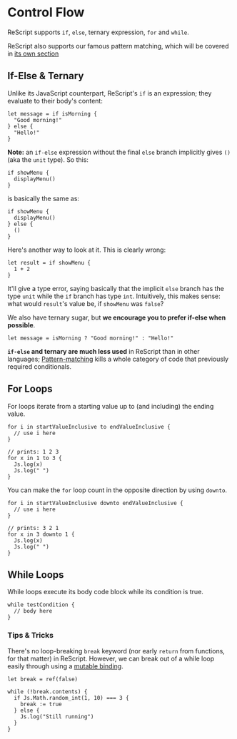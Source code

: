 # Control Flow

ReScript supports `if`, `else`, ternary expression, `for` and `while`.

ReScript also supports our famous pattern matching, which will be covered in [its own section](/pattern-matching-destructuring.md)

## If-Else & Ternary

Unlike its JavaScript counterpart, ReScript's `if` is an expression; they evaluate to their body's content:

```res
let message = if isMorning {
  "Good morning!"
} else {
  "Hello!"
}
```

**Note:** an `if-else` expression without the final `else` branch implicitly gives `()` (aka the `unit` type). So this:

```res
if showMenu {
  displayMenu()
}
```

is basically the same as:

```res
if showMenu {
  displayMenu()
} else {
  ()
}
```

Here's another way to look at it. This is clearly wrong:

```res
let result = if showMenu {
  1 + 2
}
```

It'll give a type error, saying basically that the implicit `else` branch has the type `unit` while the `if` branch has type `int`. Intuitively, this makes sense: what would `result`'s value be, if `showMenu` was `false`?

We also have ternary sugar, but **we encourage you to prefer if-else when possible**.

```res
let message = isMorning ? "Good morning!" : "Hello!"
```

**`if-else` and ternary are much less used** in ReScript than in other languages; [Pattern-matching](pattern-matching) kills a whole category of code that previously required conditionals.

## For Loops

For loops iterate from a starting value up to (and including) the ending value.

```res
for i in startValueInclusive to endValueInclusive {
  // use i here
}
```

```res
// prints: 1 2 3
for x in 1 to 3 {
  Js.log(x)
  Js.log(" ")
}
```

You can make the `for` loop count in the opposite direction by using `downto`.

```res
for i in startValueInclusive downto endValueInclusive {
  // use i here
}
```

```res
// prints: 3 2 1
for x in 3 downto 1 {
  Js.log(x)
  Js.log(" ")
}
```

## While Loops

While loops execute its body code block while its condition is true.

```res
while testCondition {
  // body here
}
```

### Tips & Tricks

There's no loop-breaking `break` keyword (nor early `return` from functions, for that matter) in ReScript. However, we can break out of a while loop easily through using a [mutable binding](mutation.mdx).

```res
let break = ref(false)

while (!break.contents) {
  if Js.Math.random_int(1, 10) === 3 {
    break := true
  } else {
    Js.log("Still running")
  }
}
```
